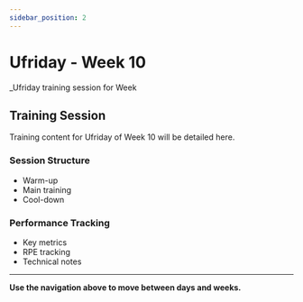 ```yaml
---
sidebar_position: 2
---
```



<WorkoutNav weekNumber={10} />

# Ufriday - Week 10

_Ufriday training session for Week 

## Training Session

Training content for Ufriday of Week 10 will be detailed here.

### Session Structure
- Warm-up
- Main training
- Cool-down

### Performance Tracking
- Key metrics
- RPE tracking
- Technical notes

---

**Use the navigation above to move between days and weeks.**
